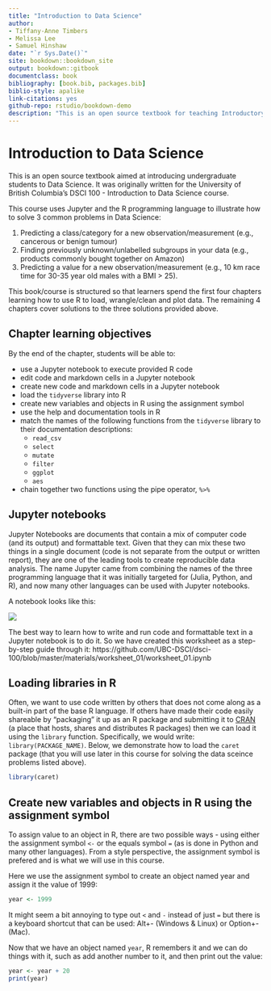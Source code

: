 ```yaml
--- 
title: "Introduction to Data Science"
author: 
- Tiffany-Anne Timbers
- Melissa Lee
- Samuel Hinshaw
date: "`r Sys.Date()`"
site: bookdown::bookdown_site
output: bookdown::gitbook
documentclass: book
bibliography: [book.bib, packages.bib]
biblio-style: apalike
link-citations: yes
github-repo: rstudio/bookdown-demo
description: "This is an open source textbook for teaching Introductory Data Science."
---
```


# Introduction to Data Science

This is an open source textbook aimed at introducing undergraduate students to Data Science. It was originally written for the University of British Columbia's DSCI 100 - Introduction to Data Science course. 

This course uses Jupyter and the R programming language to illustrate how to solve 3 common problems in Data Science:

1. Predicting a class/category for a new observation/measurement (e.g., cancerous or benign tumour)
2. Finding previously unknown/unlabelled subgroups in your data (e.g., products commonly bought together on Amazon)
3. Predicting a value for a new observation/measurement (e.g., 10 km race time for 30-35 year old males with a BMI > 25).

This book/course is structured so that learners spend the first four chapters learning how to use R to load, wrangle/clean and plot data. The remaining 4 chapters cover solutions to the three solutions provided above. 

## Chapter learning objectives

By the end of the chapter, students will be able to:

* use a Jupyter notebook to execute provided R code
* edit code and markdown cells in a Jupyter notebook
* create new code and markdown cells in a Jupyter notebook
* load the `tidyverse` library into R
* create new variables and objects in R using the assignment symbol
* use the help and documentation tools in R
* match the names of the following functions from the `tidyverse` library to their documentation descriptions: 
    - `read_csv` 
    - `select`
    - `mutate`
    - `filter`
    - `ggplot`
    - `aes`
* chain together two functions using the pipe operator, `%>%`

## Jupyter notebooks

Jupyter Notebooks are documents that contain a mix of computer code (and its output) and formattable text. Given that they can mix these two things in a single document (code is not separate from the output or written report), they are one of the leading tools to create reproducible data analysis. The name Jupyter came from combining the names of the three programming language that it was initially targeted for (Julia, Python, and R), and now many other languages can be used with Jupyter notebooks. 

A notebook looks like this:

<img src="img/jupyter.png">

The best way to learn how to write and run code and formattable text in a Jupyter notebook is to do it. So we have created this worksheet as a step-by-step guide through it: https://github.com/UBC-DSCI/dsci-100/blob/master/materials/worksheet_01/worksheet_01.ipynb


## Loading libraries in R

Often, we want to use code written by others that does not come along as a built-in part of the base R language. If others have made their code easily shareable by "packaging" it up as an R package and submitting it to [CRAN](https://cran.r-project.org/) (a place that hosts, shares and distributes R packages) then we can load it using the `library` function. Specifically, we would write: `library(PACKAGE_NAME)`. Below, we demonstrate how to load the `caret` package (that you will use later in this course for solving the data sceince problems listed above).

```r
library(caret)
```

## Create new variables and objects in R using the assignment symbol

To assign value to an object in R, there are two possible ways - using either the assignment symbol `<-` or the equals symbol `=` (as is done in Python and many other languages). From a style perspective, the assignment symbol is prefered and is what we will use in this course.

Here we use the assignment symbol to create an object named year and assign it the value of 1999:

```r
year <- 1999
```

It might seem a bit annoying to type out `<` and `-` instead of just `=` but there is a keyboard shortcut that can be used: 	Alt+- (Windows & Linux) or	Option+- (Mac).

Now that we have an object named `year`, R remembers it and we can do things with it, such as add another number to it, and then print out the value:

```r
year <- year + 20
print(year)
```

